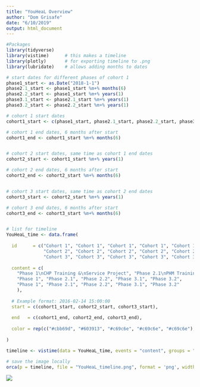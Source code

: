 ```yaml
---
title: "YouHeaL Overview"
author: "Dom Grisafe"
date: "6/10/2019"
output: html_document
---
```


```r
#Packages
library(tidyverse)
library(vistime)      # this makes a timeline
library(plotly)       # for exporting timeline to .png
library(lubridate)    # allows adding months to dates
```

```r

# start dates for different phases of cohort 1
phase1_start <- as.Date("2018-1-1")
phase2.1_start <- phase1_start %m+% months(6)
phase2.2_start <- phase1_start %m+% years(1)
phase3.1_start <- phase2.1_start %m+% years(1)
phase3.2_start <- phase2.2_start %m+% years(1)

# cohort 1 start dates
cohort1_start <- c(phase1_start, phase2.1_start, phase2.2_start, phase3.1_start, phase3.2_start)

# cohort 1 end dates, 6 months after start
cohort1_end <- cohort1_start %m+% months(6)


# cohort 2 start dates, same time as cohort 1 end dates
cohort2_start <- cohort1_start %m+% years(1)

# cohort 2 end dates, 6 months after start
cohort2_end <- cohort2_start %m+% months(6)


# cohort 3 start dates, same time as cohort 2 end dates
cohort3_start <- cohort2_start %m+% years(1)

# cohort 3 end dates, 6 months after start
cohort3_end <- cohort3_start %m+% months(6)


# list for timeline
YouHeaL_time <- data.frame(
    
  id      = c("Cohort 1", "Cohort 1", "Cohort 1", "Cohort 1", "Cohort 1", 
              "Cohort 2", "Cohort 2", "Cohort 2", "Cohort 2", "Cohort 2", 
              "Cohort 3", "Cohort 3", "Cohort 3", "Cohort 3", "Cohort 3"),
  
  content = c(
    "Phase 1\nCHP Training &\nService Project", "Phase 2.1\nPHM Training\n& CHP Recruit", "Phase 2.2\nPHMs Train\nCHPs", "Phase 3.1\nPHL Training &\nPHLs Train PHMs", "Phase 3.2\nPHL & PHMs\nTrain CHPs",
    "Phase 1", "Phase 2.1", "Phase 2.2", "Phase 3.1", "Phase 3.2",
    "Phase 1", "Phase 2.1", "Phase 2.2", "Phase 3.1", "Phase 3.2"
    ),
  
  # Example format: 2016-02-14 15:00:00
  start = c(cohort1_start, cohort2_start, cohort3_start),
  
  end   = c(cohort1_end, cohort2_end, cohort3_end),
  
  color = rep(c("#cbb69d", "#603913", "#c69c6e", "#c69c6e", "#c69c6e"), 3)
  
)

timeline <- vistime(data = YouHeaL_time, events = "content", groups = "id", start = "start", end = "end", background_lines = 9, colors = "color")

# save the image locally 
orca(p = timeline, file = "YouHeaL_timeline.png", format = 'png', width = 1200, height = 500, scale = 4)
```
<!-- Load timeline that has been edited appropriately -->
![](YouHeal_timeline_edited.png)
